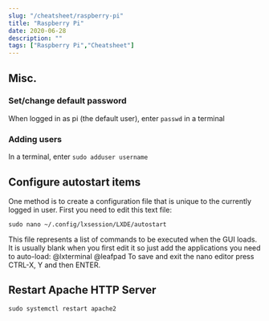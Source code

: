 ```yaml
---
slug: "/cheatsheet/raspberry-pi"
title: "Raspberry Pi"
date: 2020-06-28
description: ""
tags: ["Raspberry Pi","Cheatsheet"]
---
```


## Misc.

### Set/change default password
When logged in as pi (the default user), enter <code>passwd</code> in a terminal

### Adding users
In a terminal, enter <code>sudo adduser username</code>

## Configure autostart items

One method is to create a configuration file that is unique to the currently logged in user. First you need to edit this text file:
```shell
sudo nano ~/.config/lxsession/LXDE/autostart
```
This file represents a list of commands to be executed when the GUI loads. It is usually blank when you first edit it so just add the applications you need to auto-load:
@lxterminal
@leafpad
To save and exit the nano editor press CTRL-X, Y and then ENTER.

## Restart Apache HTTP Server
```shell
sudo systemctl restart apache2
```
